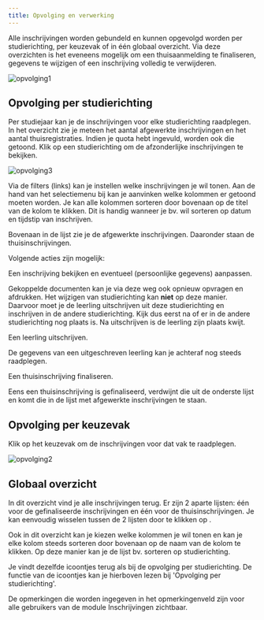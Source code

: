 ```yaml
---
title: Opvolging en verwerking
---
```


Alle inschrijvingen worden gebundeld en kunnen opgevolgd worden per studierichting, per keuzevak of in één globaal overzicht. Via deze overzichten is het eveneens mogelijk om een thuisaanmelding te finaliseren, gegevens te wijzigen of een inschrijving volledig te verwijderen. 

![opvolging1](./opvolging1.PNG)

## Opvolging per studierichting

Per studiejaar kan je de inschrijvingen voor elke studierichting raadplegen. In het overzicht zie je meteen het aantal afgewerkte inschrijvingen en het aantal thuisregistraties. Indien je quota hebt ingevuld, worden ook die getoond. Klik op een studierichting om de afzonderlijke inschrijvingen te bekijken.  

![opvolging3](./opvolging3.PNG)

Via de filters (links) kan je instellen welke inschrijvingen je wil tonen. 
Aan de hand van het selectiemenu bij <LegacyAction img="kolom.PNG"/> kan je aanvinken welke kolommen er getoond moeten worden. Je kan alle kolommen sorteren door bovenaan op de titel van de kolom te klikken. Dit is handig wanneer je bv. wil sorteren op datum en tijdstip van inschrijven.  

Bovenaan in de lijst zie je de afgewerkte inschrijvingen. Daaronder staan de thuisinschrijvingen. 

Volgende acties zijn mogelijk:

<LegacyAction img="oog.PNG"/> Een inschrijving bekijken en eventueel (persoonlijke gegevens) aanpassen. 

 Gekoppelde documenten kan je via deze weg ook opnieuw opvragen en afdrukken. Het wijzigen van studierichting kan **niet** op deze manier. Daarvoor moet je de leerling uitschrijven uit deze studierichting en inschrijven in de andere studierichting. Kijk dus eerst na of er in de andere studierichting nog plaats is. Na uitschrijven is de leerling zijn plaats kwijt. 

<LegacyAction img="remove2.PNG"/> Een leerling uitschrijven. 

 De gegevens van een uitgeschreven leerling kan je achteraf nog steeds raadplegen. 

<LegacyAction img="finaliseren.PNG"/> Een thuisinschrijving finaliseren. 

 Eens een thuisinschrijving is gefinaliseerd, verdwijnt die uit de onderste lijst en komt die in de lijst met afgewerkte inschrijvingen te staan. 

## Opvolging per keuzevak

Klik op het keuzevak om de inschrijvingen voor dat vak te raadplegen. 

![opvolging2](./opvolging2.PNG)

## Globaal overzicht

In dit overzicht vind je alle inschrijvingen terug. Er zijn 2 aparte lijsten: één voor de gefinaliseerde inschrijvingen en één voor de thuisinschrijvingen. Je kan eenvoudig wisselen tussen de 2 lijsten door te klikken op <LegacyAction img="inschrijvingen.PNG"/>.

Ook in dit overzicht kan je kiezen welke kolommen je wil tonen en kan je elke kolom steeds sorteren door bovenaan op de naam van de kolom te klikken. Op deze manier kan je de lijst bv. sorteren op studierichting.

Je vindt dezelfde icoontjes terug als bij de opvolging per studierichting. De functie van de icoontjes kan je hierboven lezen bij 'Opvolging per studierichting'.

De opmerkingen die worden ingegeven in het opmerkingenveld zijn voor alle gebruikers van de module Inschrijvingen zichtbaar. 







